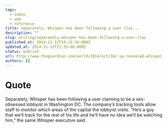```yaml
---
tags:
  - inbox
  - web
  - reference
title: Separately, Whisper has been following a user clai...
description: ""
slug: writing/separately-whisper-has-been-following-a-user-clai
published_at: 2014-11-12T19:21:34.000Z
updated_at: 2014-11-12T21:35:06.000Z
status: publish
url: http://www.theguardian.com/world/2014/oct/16/-sp-revealed-whisper-app-tracking-users
authors: []
---
```

# Quote

Separately, Whisper has been following a user claiming to be a sex-obsessed lobbyist in Washington DC. The company’s tracking tools allow staff to monitor which areas of the capital the lobbyist visits. “He’s a guy that we’ll track for the rest of his life and he’ll have no idea we’ll be watching him,” the same Whisper executive said.
